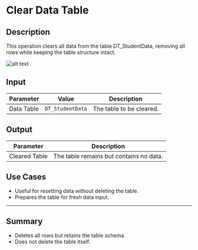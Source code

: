 # Clear Data Table  

## Description

This operation clears all data from the table DT_StudentData, removing all rows while keeping the table structure intact.  

![alt text](../assets/datatable/clear-data-table.png)

## Input 

| Parameter     | Value             | Description                          |
|--------------|-------------------|--------------------------------------|
| Data Table | `DT_StudentData`  | The table to be cleared.            |

## Output  

| Parameter         | Description                          |
|------------------|--------------------------------------|
| Cleared Table | The table remains but contains no data. |

## Use Cases

- Useful for resetting data without deleting the table.  
- Prepares the table for fresh data input.  

---

## Summary  

- Deletes all rows but retains the table schema.  
- Does not delete the table itself.